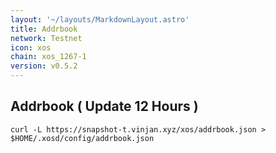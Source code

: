 ```yaml
---
layout: '~/layouts/MarkdownLayout.astro'
title: Addrbook
network: Testnet
icon: xos
chain: xos_1267-1
version: v0.5.2
---
```

## Addrbook ( Update 12 Hours )

```
curl -L https://snapshot-t.vinjan.xyz/xos/addrbook.json > $HOME/.xosd/config/addrbook.json
```
